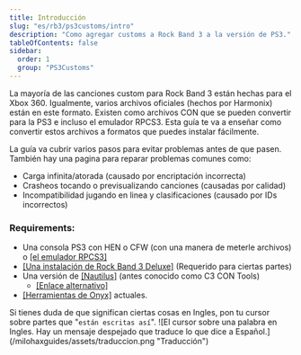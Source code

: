```yaml
---
title: Introducción
slug: "es/rb3/ps3customs/intro"
description: "Como agregar customs a Rock Band 3 a la versión de PS3."
tableOfContents: false
sidebar:
  order: 1
  group: "PS3Customs"
---
```


La mayoría de las canciones custom para Rock Band 3 están hechas para el Xbox 360. Igualmente, varios archivos oficiales (hechos por Harmonix) están en este formato. Existen como archivos CON que se pueden convertir para la PS3 e incluso el emulador RPCS3. Esta guía te va a enseñar como convertir estos archivos a formatos que puedes instalar fácilmente.

La guía va cubrir varios pasos para evitar problemas antes de que pasen. También hay una pagina para reparar problemas comunes como:
* Carga infinita/atorada (causado por encriptación incorrecta)
* Crasheos tocando o previsualizando canciones (causadas por calidad)
* Incompatibilidad jugando en linea y clasificaciones (causado por IDs incorrectos)

### Requirements:
* Una consola PS3 con HEN o CFW (con una manera de meterle archivos) o <a href="https://rb3pc.milohax.org/gs_disc" target="_blank" rel="noopener noreferrer">[el emulador RPCS3]</a>
* <a href="https://rb3dx.milohax.org" target="_blank" rel="noopener noreferrer">[Una instalación de Rock Band 3 Deluxe]</a> (Requerido para ciertas partes)
* Una versión de <a href="https://nemosnautilus.com/nautilus" target="_blank" rel="noopener noreferrer">[Nautilus]</a> (antes conocido como C3 CON Tools)
	* <a href="https://github.com/trojannemo/Nautilus/releases" target="_blank" rel="noopener noreferrer">[Enlace alternativo]</a>
* <a href="https://github.com/mtolly/onyx/releases" target="_blank" rel="noopener noreferrer">[Herramientas de Onyx]</a> actuales.

<Aside>Si tienes duda de que significan ciertas cosas en Ingles, pon tu cursor sobre partes que <span title="¡Así mero!">"<code>están escritas así</code>"</span>. ![El cursor sobre una palabra en Ingles. Hay un mensaje despejado que traduce lo que dice a Español.](/milohaxguides/assets/traduccion.png "Traducción")</Aside>